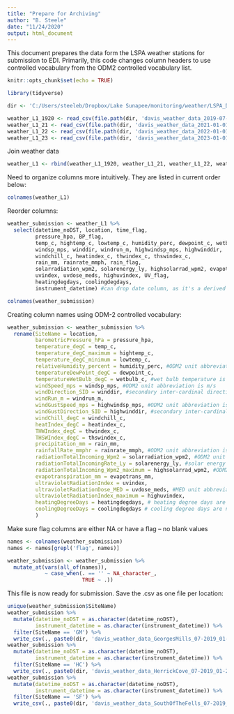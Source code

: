```yaml
---
title: "Prepare for Archiving"
author: "B. Steele"
date: "11/24/2020"
output: html_document
---
```


This document prepares the data form the LSPA weather stations for submission to EDI. Primarily, this code changes column headers to use controlled vocabulary from the ODM2 controlled vocabulary list.

```r
knitr::opts_chunk$set(echo = TRUE)

library(tidyverse)

dir <- 'C:/Users/steeleb/Dropbox/Lake Sunapee/monitoring/weather/LSPA_Davis_stations/L1 data/'

weather_L1_1920 <- read_csv(file.path(dir, 'davis_weather_data_2019-07-01_2021-01-01_L1_v2023-12-27.csv')) 
weather_L1_21 <- read_csv(file.path(dir, 'davis_weather_data_2021-01-01_2022-01-01_L1_v2023-12-27.csv')) 
weather_L1_22 <- read_csv(file.path(dir, 'davis_weather_data_2022-01-01_2023-01-01_L1_v2024-01-02.csv'))
weather_L1_23 <- read_csv(file.path(dir, 'davis_weather_data_2023-01-01_2024-01-01_L1_v2024-01-02.csv'))
```


Join weather data
```r
weather_L1 <- rbind(weather_L1_1920, weather_L1_21, weather_L1_22, weather_L1_23)
```

Need to organize columns more intuitively. They are listed in current order below:
```r
colnames(weather_L1)
```

Reorder columns:
```r
weather_submission <- weather_L1 %>% 
  select(datetime_noDST, location, time_flag,
         pressure_hpa, BP_flag, 
         temp_c, hightemp_c, lowtemp_c, humidity_perc, dewpoint_c, wetbulb_c,
         windsp_mps, winddir, windrun_m, highwindsp_mps, highwinddir,
         windchill_c, heatindex_c, thwindex_c, thswindex_c, 
         rain_mm, rainrate_mmph, rain_flag,
         solarradiation_wpm2, solarenergy_ly, highsolarrad_wpm2, evapotrans_mm, SR_flag,
         uvindex, uvdose_meds, highuvindex, UV_flag,
         heatingdegdays, coolingdegdays,
         instrument_datetime) #can drop date column, as it's a derived value

colnames(weather_submission)
```

Creating column names using ODM-2 controlled vocabulary:

```r
weather_submission <- weather_submission %>% 
  rename(SiteName = location,
         barometricPressure_hPa = pressure_hpa,
         temperature_degC = temp_c,
         temperature_degC_maximum = hightemp_c,
         temperature_degC_minimum = lowtemp_c,
         relativeHumidity_percent = humidity_perc, #ODM2 unit abbreviation is %
         temperatureDewPoint_degC = dewpoint_c,
         temperatureWetBulb_degC = wetbulb_c, #wet bulb temperature is not part of the ODM2 controlled vocabulary
         windSpeed_mps = windsp_mps, #ODM2 unit abbreviation is m/s
         windDirection_SID = winddir, #secondary inter-cardinal direction is not part of the ODM2
         windRun_m = windrun_m,
         windGustSpeed_mps = highwindsp_mps, #ODM2 unit abbreviation is m/s
         windGustDirection_SID = highwinddir, #secondary inter-cardinal direction is not part of the ODM2
         windChill_degC = windchill_c,
         heatIndex_degC = heatindex_c,
         THWIndex_degC = thwindex_c,
         THSWIndex_degC = thswindex_c, 
         precipitation_mm = rain_mm,
         rainfallRate_mmphr = rainrate_mmph, #ODM2 unit abbreviation is mm/hr
         radiationTotalIncoming_Wpm2 = solarradiation_wpm2, #ODM2 unit abbreviation is W/m^2
         radiationTotalIncomingRate_Ly = solarenergy_ly, #solar energy is not part of ODM2 controlled vocabulary, but when reported as a Langley, and knowing it is derived from solar radiation, it is likely the rate of incoming radiation. Also referred to as solar irradiance or solar insolation in some texts. (Neither solar irradiance nor solar insolation are part of the ODM2 controlled vocabulary list.)
         radiationTotalIncoming_Wpm2_maximum = highsolarrad_wpm2, #ODM2 unit abbreviation is W/m^2
         evapotranspiration_mm = evapotrans_mm,
         ultravioletRadiationIndex = uvindex,
         ultravioletRadiationDose_MED = uvdose_meds, #MED unit abbreviation not part of ODM2 controlled vocabulary
         ultravioletRadiationIndex_maximum = highuvindex,
         heatingDegreeDays = heatingdegdays, # heating degree days are not part of the ODM2 controlled vocabulary
         coolingDegreeDays = coolingdegdays # cooling degree days are not part of the ODM2 controlled vocabulary
         )
```

Make sure flag columns are either NA or have a flag -- no blank values
```r
names <- colnames(weather_submission) 
names <- names[grepl('flag', names)]

weather_submission <- weather_submission %>% 
  mutate_at(vars(all_of(names)),
            ~ case_when(. == '' ~ NA_character_,
                        TRUE ~ .))
```

This file is now ready for submission. Save the .csv as one file per location:
```r
unique(weather_submission$SiteName)
weather_submission %>% 
  mutate(datetime_noDST = as.character(datetime_noDST),
         instrument_datetime = as.character(instrument_datetime)) %>% 
  filter(SiteName == 'GM') %>% 
  write_csv(., paste0(dir, 'davis_weather_data_GeorgesMills_07-2019_01-2024_L1ODM2_v2024-01-02.csv'))
weather_submission %>% 
  mutate(datetime_noDST = as.character(datetime_noDST),
         instrument_datetime = as.character(instrument_datetime)) %>% 
  filter(SiteName == 'HC') %>% 
  write_csv(., paste0(dir, 'davis_weather_data_HerrickCove_07-2019_01-2024_L1ODM2_v2024-01-02.csv'))
weather_submission %>% 
  mutate(datetime_noDST = as.character(datetime_noDST),
         instrument_datetime = as.character(instrument_datetime)) %>% 
  filter(SiteName == 'SF') %>% 
  write_csv(., paste0(dir, 'davis_weather_data_SouthOfTheFells_07-2019_01-2024_L1ODM2_v2024-01-01.csv'))
```

